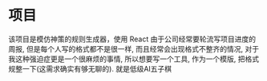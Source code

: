# 项目

<ProjectCard title="神策综合规则生成 Demo" link="https://multi-condition-filter.vercel.app/" bg="linear-gradient(to right, #D4145A 0%, #FBB03B 100%)">
该项目是模仿神策的规则生成器，使用 React
</ProjectCard>

<ProjectCard title="周报生成器" link="https://weekly-paper.vercel.app/" bg="linear-gradient(to right, rgb(102, 45, 140) 0%, rgb(237, 30, 121) 100%)">
由于公司经常要轮流写项目进度的周报, 但是每个人写的格式都不是很一样, 而且经常会出现格式不整齐的情况, 对于我这种强迫症更是一个很麻烦的事情, 所以想要写一个工具, 作为一个模版, 把格式规整一下(这需求确实有够无聊的).
</ProjectCard>

<ProjectCard title="BetaGo 贝塔狗" link="https://gomoku-six.vercel.app/" bg="linear-gradient(to right, rgb(213, 133, 255) 0%, rgb(0, 255, 238) 100%)">
就是低级AI五子棋
</ProjectCard>